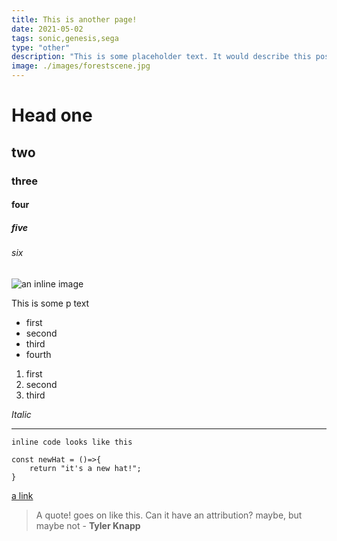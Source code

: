 ```yaml
---
title: This is another page!
date: 2021-05-02
tags: sonic,genesis,sega
type: "other"
description: "This is some placeholder text. It would describe this post and what it is about. Maybe something funny."
image: ./images/forestscene.jpg
---
```


# Head one

## two

### three

#### four

##### five

###### six

![an inline image](./images/forestscene.jpg)

This is some p text

- first
- second
- third
- fourth

1. first
2. second
3. third

_Italic_

---

`inline code looks like this `

```
const newHat = ()=>{
    return "it's a new hat!";
}
```

[a link](/posts/anotherpost/)

> A quote! goes on like this. Can it have an attribution? maybe, but maybe not - **Tyler Knapp**
